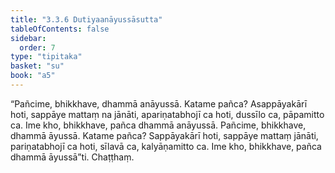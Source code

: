 ```yaml
---
title: "3.3.6 Dutiyaanāyussāsutta"
tableOfContents: false
sidebar:
  order: 7
type: "tipitaka"
basket: "su"
book: "a5"
---
```



<DynamicBreadcrumb />

<Division number="126" book="a5" bookNo="16" page="128">

<Paragraph number="716" book="a5">
“Pañcime, bhikkhave, dhammā anāyussā. Katame pañca? Asappāyakārī hoti, sappāye mattaṃ na jānāti, apariṇatabhojī ca hoti, dussīlo ca, pāpamitto ca. Ime kho, bhikkhave, pañca dhammā anāyussā.
</Paragraph>

<Paragraph number="717" book="a5">
Pañcime, bhikkhave, dhammā āyussā. Katame pañca? Sappāyakārī hoti, sappāye mattaṃ jānāti, pariṇatabhojī ca hoti, sīlavā ca, kalyāṇamitto ca. Ime kho, bhikkhave, pañca dhammā āyussā”ti.

</Paragraph>
</Division>

<Paragraph number="718" type="center" book="a5">
Chaṭṭhaṃ.
</Paragraph>